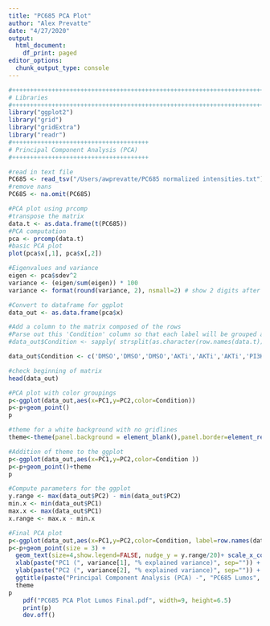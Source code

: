 ```yaml
---
title: "PC685 PCA Plot"
author: "Alex Prevatte"
date: "4/27/2020"
output:
  html_document:
    df_print: paged
editor_options:
  chunk_output_type: console
---
```


```r
#++++++++++++++++++++++++++++++++++++++++++++++++++++++++++++++++++++++++++
# Libraries
#++++++++++++++++++++++++++++++++++++++++++++++++++++++++++++++++++++++++++
library("ggplot2")
library("grid")
library("gridExtra")
library("readr")
#++++++++++++++++++++++++++++++++++++++
# Principal Component Analysis (PCA)
#++++++++++++++++++++++++++++++++++++++

#read in text file
PC685 <- read_tsv("/Users/awprevatte/PC685 normalized intensities.txt")
#remove nans
PC685 <- na.omit(PC685)

#PCA plot using prcomp
#transpose the matrix
data.t <- as.data.frame(t(PC685))
#PCA computation
pca <- prcomp(data.t)
#basic PCA plot
plot(pca$x[,1], pca$x[,2])

#Eigenvalues and variance 
eigen <- pca$sdev^2
variance <- (eigen/sum(eigen)) * 100
variance <- format(round(variance, 2), nsmall=2) # show 2 digits after decimal

#Convert to dataframe for ggplot
data_out <- as.data.frame(pca$x)

#Add a column to the matrix composed of the rows
#Parse out this 'Condition' column so that each label will be grouped accordingly 
#data_out$Condition <- sapply( strsplit(as.character(row.names(data.t)), "_"), "[[", 2 )

data_out$Condition <- c('DMSO','DMSO','DMSO','AKTi','AKTi','AKTi','PI3K','PI3K','PI3K')

#check beginning of matrix
head(data_out)

#PCA plot with color groupings
p<-ggplot(data_out,aes(x=PC1,y=PC2,color=Condition))
p<-p+geom_point()
p

#theme for a white background with no gridlines
theme<-theme(panel.background = element_blank(),panel.border=element_rect(fill=NA),panel.grid.major = element_blank(),panel.grid.minor = element_blank(),strip.background=element_blank(),axis.text.x=element_text(colour="black"),axis.text.y=element_text(colour="black"),axis.ticks=element_line(colour="black"),plot.margin=unit(c(1,1,1,1),"line"),legend.key = element_rect(fill = "white", color = NA))

#Addition of theme to the ggplot
p<-ggplot(data_out,aes(x=PC1,y=PC2,color=Condition ))
p<-p+geom_point()+theme
p

#Compute parameters for the ggplot
y.range <- max(data_out$PC2) - min(data_out$PC2)
min.x <- min(data_out$PC1)
max.x <- max(data_out$PC1)
x.range <- max.x - min.x

#Final PCA plot 
p<-ggplot(data_out,aes(x=PC1,y=PC2,color=Condition, label=row.names(data.t)))
p<-p+geom_point(size = 3) + 
  geom_text(size=4,show.legend=FALSE, nudge_y = y.range/20)+ scale_x_continuous(limits=c(min.x - x.range/10, max.x + x.range/10)) +
  xlab(paste("PC1 (", variance[1], "% explained variance)", sep="")) +
  ylab(paste("PC2 (", variance[2], "% explained variance)", sep="")) +
  ggtitle(paste("Principal Component Analysis (PCA) -", "PC685 Lumos", "protein")) + 
  theme
p
    pdf("PC685 PCA Plot Lumos Final.pdf", width=9, height=6.5)
    print(p)
    dev.off()
```

